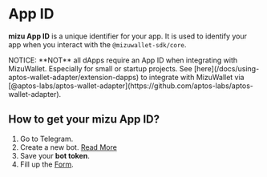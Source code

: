 
# App ID

**mizu App ID** is a unique identifier for your app. It is used to identify your app when you interact with the `@mizuwallet-sdk/core`.

<Callout>
  NOTICE: **NOT** all dApps require an App ID when integrating with MizuWallet.
  Especially for small or startup projects. See
  [here](/docs/using-aptos-wallet-adapter/extension-dapps) to integrate with
  MizuWallet via
  [@aptos-labs/aptos-wallet-adapter](https://github.com/aptos-labs/aptos-wallet-adapter).
</Callout>

## How to get your mizu App ID?

1. Go to Telegram.
2. Create a new bot. [Read More](/docs/using-aptos-wallet-adapter/telegram-miniApps/telegram-mini-app-development)
3. Save your **bot token**.
4. Fill up the [Form](https://ankaalabs.typeform.com/to/bAPqSxDu).
